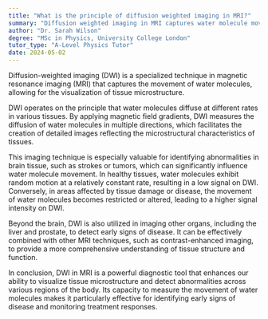```yaml
---
title: "What is the principle of diffusion weighted imaging in MRI?"
summary: "Diffusion weighted imaging in MRI captures water molecule movement, providing insights into tissue microstructure and enhancing the understanding of various medical conditions."
author: "Dr. Sarah Wilson"
degree: "MSc in Physics, University College London"
tutor_type: "A-Level Physics Tutor"
date: 2024-05-02
---
```


Diffusion-weighted imaging (DWI) is a specialized technique in magnetic resonance imaging (MRI) that captures the movement of water molecules, allowing for the visualization of tissue microstructure.

DWI operates on the principle that water molecules diffuse at different rates in various tissues. By applying magnetic field gradients, DWI measures the diffusion of water molecules in multiple directions, which facilitates the creation of detailed images reflecting the microstructural characteristics of tissues.

This imaging technique is especially valuable for identifying abnormalities in brain tissue, such as strokes or tumors, which can significantly influence water molecule movement. In healthy tissues, water molecules exhibit random motion at a relatively constant rate, resulting in a low signal on DWI. Conversely, in areas affected by tissue damage or disease, the movement of water molecules becomes restricted or altered, leading to a higher signal intensity on DWI.

Beyond the brain, DWI is also utilized in imaging other organs, including the liver and prostate, to detect early signs of disease. It can be effectively combined with other MRI techniques, such as contrast-enhanced imaging, to provide a more comprehensive understanding of tissue structure and function.

In conclusion, DWI in MRI is a powerful diagnostic tool that enhances our ability to visualize tissue microstructure and detect abnormalities across various regions of the body. Its capacity to measure the movement of water molecules makes it particularly effective for identifying early signs of disease and monitoring treatment responses.
    